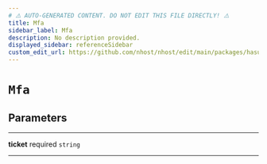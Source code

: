 ```yaml
---
# ⚠️ AUTO-GENERATED CONTENT. DO NOT EDIT THIS FILE DIRECTLY! ⚠️
title: Mfa
sidebar_label: Mfa
description: No description provided.
displayed_sidebar: referenceSidebar
custom_edit_url: https://github.com/nhost/nhost/edit/main/packages/hasura-auth-js/src/types/hasura-auth/common.ts#L87
---
```


# `Mfa`

## Parameters

---

**<span className="parameter-name">ticket</span>** <span className="optional-status">required</span> <code>string</code>

---
